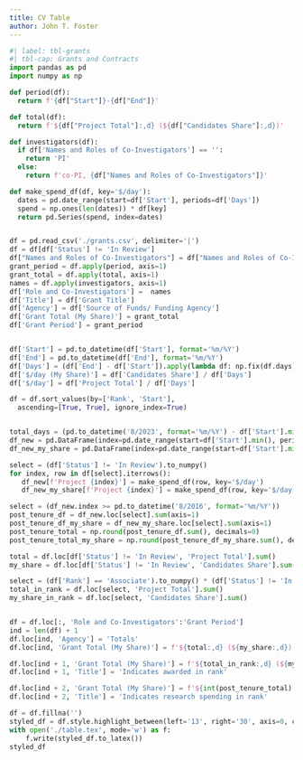 ```yaml
---
title: CV Table 
author: John T. Foster 
---
```



```python
#| label: tbl-grants
#| tbl-cap: Grants and Contracts
import pandas as pd
import numpy as np

def period(df):
  return f'{df["Start"]}-{df["End"]}'

def total(df):
  return f'${df["Project Total"]:,d} (${df["Candidates Share"]:,d})'

def investigators(df):
  if df['Names and Roles of Co-Investigators'] == '':
    return 'PI'
  else:
    return f'co-PI, {df["Names and Roles of Co-Investigators"]}'

def make_spend_df(df, key='$/day'):
  dates = pd.date_range(start=df['Start'], periods=df['Days'])
  spend = np.ones(len(dates)) * df[key]
  return pd.Series(spend, index=dates)


df = pd.read_csv('./grants.csv', delimiter='|')
df = df[df['Status'] != 'In Review']
df["Names and Roles of Co-Investigators"] = df["Names and Roles of Co-Investigators"].convert_dtypes(str).fillna('')
grant_period = df.apply(period, axis=1)
grant_total = df.apply(total, axis=1)
names = df.apply(investigators, axis=1)
df['Role and Co-Investigators'] =  names
df['Title'] = df['Grant Title']
df['Agency'] = df['Source of Funds/ Funding Agency']
df['Grant Total (My Share)'] = grant_total
df['Grant Period'] = grant_period


df['Start'] = pd.to_datetime(df['Start'], format='%m/%Y')
df['End'] = pd.to_datetime(df['End'], format='%m/%Y')
df['Days'] = (df['End'] - df['Start']).apply(lambda df: np.fix(df.days)).astype(np.int32)
df['$/day (My Share)'] = df['Candidates Share'] / df['Days']
df['$/day'] = df['Project Total'] / df['Days']

df = df.sort_values(by=['Rank', 'Start'], 
  ascending=[True, True], ignore_index=True)


total_days = (pd.to_datetime('8/2023', format='%m/%Y') - df['Start'].min()).days
df_new = pd.DataFrame(index=pd.date_range(start=df['Start'].min(), periods=total_days))
df_new_my_share = pd.DataFrame(index=pd.date_range(start=df['Start'].min(), periods=total_days))

select = (df['Status'] != 'In Review').to_numpy()
for index, row in df[select].iterrows():
   df_new[f'Project {index}'] = make_spend_df(row, key='$/day')
   df_new_my_share[f'Project {index}'] = make_spend_df(row, key='$/day (My Share)')

select = (df_new.index >= pd.to_datetime('8/2016', format='%m/%Y'))
post_tenure_df = df_new.loc[select].sum(axis=1)
post_tenure_df_my_share = df_new_my_share.loc[select].sum(axis=1)
post_tenure_total = np.round(post_tenure_df.sum(), decimals=0)
post_tenure_total_my_share = np.round(post_tenure_df_my_share.sum(), decimals=0)

total = df.loc[df['Status'] != 'In Review', 'Project Total'].sum()
my_share = df.loc[df['Status'] != 'In Review', 'Candidates Share'].sum()

select = (df['Rank'] == 'Associate').to_numpy() * (df['Status'] != 'In Review').to_numpy()
total_in_rank = df.loc[select, 'Project Total'].sum()
my_share_in_rank = df.loc[select, 'Candidates Share'].sum()


df = df.loc[:, 'Role and Co-Investigators':'Grant Period']
ind = len(df) + 1
df.loc[ind, 'Agency'] = 'Totals'
df.loc[ind, 'Grant Total (My Share)'] = f'${total:,d} (${my_share:,d})'

df.loc[ind + 1, 'Grant Total (My Share)'] = f'${total_in_rank:,d} (${my_share_in_rank:,d})'
df.loc[ind + 1, 'Title'] = 'Indicates awarded in rank'

df.loc[ind + 2, 'Grant Total (My Share)'] = f'${int(post_tenure_total):,d} (${int(post_tenure_total_my_share):,d})'
df.loc[ind + 2, 'Title'] = 'Indicates research spending in rank'

df = df.fillna('')
styled_df = df.style.highlight_between(left='13', right='30', axis=0, color='yellow').hide(axis='index')
with open('./table.tex', mode='w') as f:
    f.write(styled_df.to_latex())
styled_df
```
